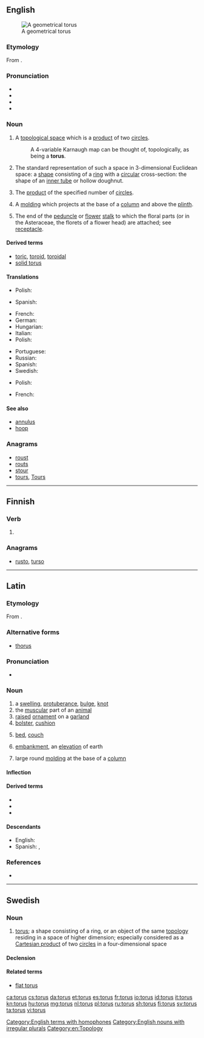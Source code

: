 {{also|Torus}}
==English==
{{was wotd|2007|April|10}}
{{wikipedia}}
[[Image:Torus.png|thumb|A geometrical torus]]

===Etymology===
From {{etyl|la|en}} {{term|torus||swelling, protuberance|lang=la}}.

===Pronunciation===
* {{IPA|/ˈtɔːrəs/|lang=en}}
* {{audio|en-us-torus.ogg|Audio (US)|lang=en}}
* {{rhymes|ɔːrəs|lang=en}}
* {{homophones|lang=en|Taurus}}

===Noun===
{{en-noun|tori|toruses}}

# {{context|topology|lang=en}} A [[topological space]] which is a [[product]] of two [[circle]]s.
#: A 4-variable Karnaugh map can be thought of, topologically, as being a '''torus'''.
# {{context|mathematics|lang=en}} The standard representation of such a space in 3-dimensional Euclidean space: a [[shape]] consisting of a [[ring]] with a [[circular]] cross-section: the shape of an [[inner tube]] or hollow doughnut.
# {{context|topology|in combination|<nowiki/>'''''n''-torus'''|<nowiki/>'''4-torus'''|etc.|lang=en}} The [[product]] of the specified number of [[circle]]s.
# {{context|architecture|lang=en}} A [[molding]] which projects at the base of a [[column]] and above the [[plinth]].
# {{context|botany|lang=en}} The end of the [[peduncle]] or [[flower]] [[stalk]] to which the floral parts (or in the Asteraceae, the florets of a flower head) are attached; see [[receptacle]].

====Derived terms====
* [[toric]], [[toroid]], [[toroidal]]
* [[solid torus]]

====Translations====
{{trans-top|topological space}}
* Polish: {{t+|pl|torus|m}}
{{trans-mid}}
* Spanish: {{t+|es|toro|m}}
{{trans-bottom}}
{{trans-top|shape in 3-dimensional Euclidean space}}
* French: {{t+|fr|tore|m}}
* German: {{t+|de|Torus}}
* Hungarian: {{t|hu|tórusz}}
* Italian: {{t+|it|toro|m}}
* Polish: {{t+|pl|torus|m}}
{{trans-mid}}
* Portuguese: {{t+|pt|toro|m}}
* Russian: {{t+|ru|тор|m|sc=Cyrl|tr=tor}}
* Spanish: {{t+|es|toro|m}}
* Swedish: {{t+|sv|torus|c}}
{{trans-bottom}}
{{trans-top|in combination, product of circles}}
{{trans-mid}}
* Polish: {{t+|pl|torus|m}}
{{trans-bottom}}
{{trans-top|molding}}
* French: {{t+|fr|tore|m}}
{{trans-mid}}
{{trans-bottom}}
{{trans-top|end of a stalk}}
{{trans-mid}}
{{trans-bottom}}

====See also====
* [[annulus]]
* [[hoop]]

===Anagrams===
* [[roust#English|roust]]
* [[routs#English|routs]]
* [[stour#English|stour]]
* [[tours#English|tours]], [[Tours#English|Tours]]

[[Category:English terms with homophones]]
[[Category:English nouns with irregular plurals]]
[[Category:en:Topology]]

----

==Finnish==

===Verb===
{{head|fi|verb form}}

# {{fi-form of|torua|type=verb|pr=second-person|pl=singular|mood=imperative|tense=present|suffix=-s}}

===Anagrams===
* [[rusto#Finnish|rusto]], [[turso#Finnish|turso]]

----

==Latin==

===Etymology===
From {{etyl|ine-pro|la}} {{m|ine-pro|*sterh₃-}}.

===Alternative forms===
* [[thorus]]
===Pronunciation===
* {{a|Classical}} {{IPA|/ˈto.rus/|lang=la}}

===Noun===
{{la-noun|torus|tori|torī|m|second}}

#  a [[swelling]], [[protuberance]], [[bulge]], [[knot]]
# the [[muscular]] part of an [[animal]]
# [[raised]] [[ornament]] on a [[garland]]
# [[bolster]], [[cushion]]
# {{context|by extension|lang=la}} [[bed]], [[couch]]
# [[embankment]], an [[elevation]] of earth
# {{context|architecture|lang=la}} large round [[molding]] at the base of a [[column]]

====Inflection====
{{la-decl-2nd|tor}}

====Derived terms====
* {{l|la|toral}}
* {{l|la|torōsus}}
* {{l|la|torulus}}

====Descendants====
* English: {{l|en|torus}}
* Spanish: {{l|es|toro}}, {{l|es|tuero}}

===References===
* {{R:L&S}}

----

==Swedish==

===Noun===
{{sv-noun|c}}

# {{context|topology|lang=sv}} [[#English|torus]]; a shape consisting of a ring, or an object of the same [[topology]] residing in a space of higher dimension; especially considered as a [[Cartesian product]] of two [[circle]]s in a four-dimensional space

====Declension====
{{sv-noun-reg-ar|genitive=}}

====Related terms====
* [[flat torus]]

[[ca:torus]]
[[cs:torus]]
[[da:torus]]
[[et:torus]]
[[es:torus]]
[[fr:torus]]
[[io:torus]]
[[id:torus]]
[[it:torus]]
[[kn:torus]]
[[hu:torus]]
[[mg:torus]]
[[nl:torus]]
[[pl:torus]]
[[ru:torus]]
[[sh:torus]]
[[fi:torus]]
[[sv:torus]]
[[ta:torus]]
[[vi:torus]]
